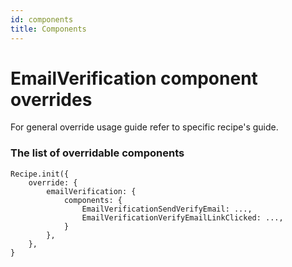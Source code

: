 ```yaml
---
id: components
title: Components
---
```


# EmailVerification component overrides
For general override usage guide refer to specific recipe's guide.

### The list of overridable components

<!--DOCUSAURUS_CODE_TABS-->
<!--ReactJS-->
```tsx
Recipe.init({
    override: {
        emailVerification: {
            components: {
                EmailVerificationSendVerifyEmail: ...,
                EmailVerificationVerifyEmailLinkClicked: ...,
            }
        },
    },
}
```
<!--END_DOCUSAURUS_CODE_TABS-->
